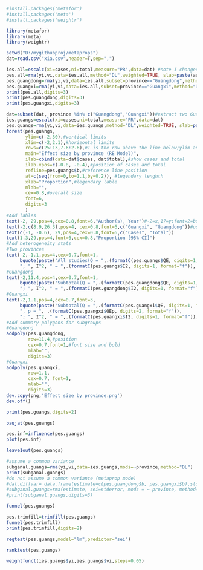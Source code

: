 ```r
#install.packages('metafor')
#install.packages('meta')
#install.packages('weightr')
```
```r
library(metafor)
library(meta)
library(weightr)
```
```r
setwd("D:/mygithubproj/metaprops")
dat=read.csv("xia.csv",header=T,sep=",")
```
```r
ies.all=escalc(xi=cases,ni=total,measure="PR",data=dat) #note I changed r.ies to ies.all
pes.all=rma(yi,vi,data=ies.all,method="DL",weighted=TRUE, slab=paste(author, year, sep=", "))
pes.guangdong=rma(yi,vi,data=ies.all,subset=province=="Guangdong",method="DL")
pes.guangxi=rma(yi,vi,data=ies.all,subset=province=="Guangxi",method="DL")
print(pes.all,digits=3)
print(pes.guangdong,digits=3)
print(pes.guangxi,digits=3)
```
```r
dat=subset(dat, province %in% c("Guangdong","Guangxi"))#extract two Guangs
ies.guangs=escalc(xi=cases,ni=total,measure="PR",data=dat)
pes.guangs=rma(yi,vi,data=ies.guangs,method="DL",weighted=TRUE, slab=paste(author, year, sep=", "))
forest(pes.guangs,
       ylim=c(-2,30),#vertical limits
       xlim=c(-2,2.1),#horizontal limits
       rows=c(25:13,7.6:2.6),#1 is the row above the line below;ylim and rows both determine the position of studies
       main="Effect size by province (RE Model)",
       ilab=cbind(data=dat$cases, dat$total),#show cases and total
       ilab.xpos=c(-0.8, -0.4),#position of cases and total
       refline=pes.guangs$b,#reference line position
       at=c(seq(from=0,to=1.1,by=0.2)), #legendary lenghth
       xlab="Proportion",#legendary lable
       mlab="",
       cex=0.8,#overall size
       font=6,
       digits=3
       )
#Add lables
text(-2, 29,pos=4,cex=0.8,font=6,"Author(s), Year")#-2=x,17=y;font=2=bold
text(-2,c(8.9,26.3),pos=4, cex=0.8,font=6,c("Guangxi", "Guangdong"))#use c() to posit subgroup lables
text(c(-1, -0.6), 29,pos=4,cex=0.8,font=6,c("Cases", "Total"))
text(1.3,29,pos=4,font=6,cex=0.8,"Proportion [95% CI]")
#Add heterogeneity stats
#Two provinces
text(-2,-1.1,pos=4,cex=0.7,font=1,
     bquote(paste("All studies(Q = ",.(formatC(pes.guangs$QE, digits=1, format="f")), ", df = ", .(pes.guangs$k - pes.guangs$p),", p = ", .(formatC(pes.guangs$QEp, digits=2, format="f")), 
     "; ", I^2, " = ",.(formatC(pes.guangs$I2, digits=1, format="f")), "%",")")))
#Guangdong
text(-2,11.4,pos=4,cex=0.7,font=1,
     bquote(paste("Subtotal(Q = ",.(formatC(pes.guangdong$QE, digits=1, format="f")), ", df = ", .(pes.guangdong$k - pes.guangdong$p),", p = ", .(formatC(pes.guangdong$QEp, digits=2, format="f")),
     "; ", I^2, " = ",.(formatC(pes.guangdong$I2, digits=1, format="f")), "%",")")))
#Guangxi
text(-2,1.1,pos=4,cex=0.7,font=3,
     bquote(paste("Subtotal(Q = ",.(formatC(pes.guangxi$QE, digits=1, format="f")),", df = ", .(pes.guangxi$k - pes.guangxi$p), 
     ", p = ", .(formatC(pes.guangxi$QEp, digits=2, format="f")), 
     "; ", I^2, " = ",.(formatC(pes.guangxi$I2, digits=1, format="f")), "%",")")))
#Add summary polygons for subgroups
#Guangdong
addpoly(pes.guangdong,
        row=11.4,#position
        cex=0.7,font=1,#font size and bold
        mlab="",
        digits=3)
#Guangxi
addpoly(pes.guangxi, 
        row=1.1, 
        cex=0.7, font=1,
        mlab="",  
        digits=3)
dev.copy(png,'Effect size by province.png')
dev.off()
```
```r
print(pes.guangs,digits=2)
```
```r
baujat(pes.guangs)
```
```r
pes.inf=influence(pes.guangs)
plot(pes.inf)
```
```r
leave1out(pes.guangs)
```
```r
#assume a common variance
subganal.guangs=rma(yi,vi,data=ies.guangs,mods=~province,method="DL")
print(subganal.guangs)
#do not assume a common variance (metaprop mode)
#dat.diffvar= data.frame(estimate=c(pes.guangdong$b, pes.guangxi$b),stderror=c(pes.guangdong$se, pes.guangxi$se),province = c("Guangdong","Guangxi"), tau2=round(c(pes.guangdong$tau2, pes.guangxi$tau2),3))
#subganal.guangs=rma(estimate, sei=stderror, mods = ~ province, method="FE", data=dat.diffvar, digits=4)
#print(subganal.guangs,digits=3)
```
```r
funnel(pes.guangs)
```
```r
pes.trimfill=trimfill(pes.guangs)
funnel(pes.trimfill)
print(pes.trimfill,digits=2)
```
```r
regtest(pes.guangs,model="lm",predictor="sei")
```
```r
ranktest(pes.guangs)
```
```r
weightfunct(ies.guangs$yi,ies.guangs$vi,steps=0.05) 
```

